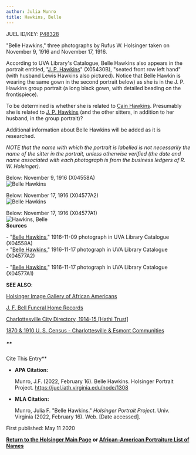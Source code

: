 ```yaml
---
author: Julia Munro
title: Hawkins, Belle
---
```

JUEL ID/KEY: [P48328](http://juel.iath.virginia.edu/public_person?person=48328 "P48328")

"Belle Hawkins," three photographs by Rufus W. Holsinger taken on November 9, 1916 and November 17, 1916. 

According to UVA Library's Catalogue, Belle Hawkins also appears in the portrait entitled, "[J. P. Hawkins](http://juel.iath.virginia.edu/node/1307 "Hawkins, J. P. ")" (X05430B), "seated front row left hand" (with husband Lewis Hawkins also pictured). Notice that Belle Hawkin is wearing the same gown in the second portrait below) as she is in the J. P. Hawkins group portrait (a long black gown, with detailed beading on the frontispiece). 

To be determined is whether she is related to [Cain Hawkins](http://juel.iath.virginia.edu/node/1214 "Mr. and Mrs. Cain Hawkins"). Presumably she is related to [J. P. Hawkins](http://juel.iath.virginia.edu/node/1307 "Hawkins, J. P. ") (and the other sitters, in addition to her husband, in the group portrait)? 

Additional information about Belle Hawkins will be added as it is researched. 

_NOTE that the name with which the portrait is labelled is not necessarily the name of the sitter in the portrait, unless otherwise verified (the date and name associated with each photograph is from the business ledgers of R. W. Holsinger)._ 

Below: November 9, 1916 (X04558A)  
![Belle Hawkins](https://iiif.lib.virginia.edu/iiif/uva-lib:1044735/full/full/0/default.jpg "Belle Hawkins")

Below: November 17, 1916 (X04577A2)  
![Belle Hawkins](https://iiif.lib.virginia.edu/iiif/uva-lib:1044762/full/full/0/default.jpg "Belle Hawkins")

Below: November 17, 1916 (X04577A1)  
![Hawkins, Belle](https://iiif.lib.virginia.edu/iiif/uva-lib:1044761/full/778,561/0/default.jpg "Hawkins, Belle")  
**Sources**

\- "[Belle Hawkins](https://search.lib.virginia.edu/catalog/uva-lib:1044735 "J. P. Hawkins")," 1916-11-09 photograph in UVA Library Catalogue (X04558A)   
\- "[Belle Hawkins](https://search.lib.virginia.edu/sources/images/items/uva-lib:1044762 "Belle Hawkins")," 1916-11-17 photograph in UVA Library Catalogue (X04577A2)  
  
\- "[Belle Hawkins](https://search.lib.virginia.edu/catalog/uva-lib:1044761#?c=0&m=0&s=0&cv=0&xywh=0%2C-86%2C4101%2C3041 "Belle Hawkins")," 1916-11-17 photograph in UVA Library Catalogue (X04577A1)

**SEE ALSO**:

[Holsinger Image Gallery of African Americans](http://rwholsingerphotos.org/images.php "Holsinger Image Gallery of African Americans")

[J. F. Bell Funeral Home Records](http://www2.vcdh.virginia.edu/afam/raceandplace/perl_scripts/funeral_search.html "J. F. Bell Funeral Home Database")

[Charlottesville City Directory, 1914-15 \[Hathi Trust\]](https://catalog.hathitrust.org/Record/101954103 "Charlottesville City Directory, 1914-15") 

[1870 & 1910 U. S. Census - Charlottesville & Esmont Communities](http://www2.vcdh.virginia.edu/afam/raceandplace/census/search_both.html "1870 & 1910 U. S. Census: Charlottesville and Esmont Communities")

##### **  
Cite This Entry**

*   **APA Citation:**
    
    Munro, J.F. (2022, February 16). Belle Hawkins. Holsinger Portrait Project. https://juel.iath.virginia.edu/node/1308
    
*   **MLA Citation:**
    
    Munro, Julia F. "Belle Hawkins." _Holsinger Portrait Project_. Univ. Virginia (2022, February 16). Web. \[Date accessed\].
    

  
First published: May 11 2020

[**Return to the Holsinger Main Page**](http://juel.iath.virginia.edu/node/980) **or [African-American Portraiture List of Names](http://juel.iath.virginia.edu/node/996)**